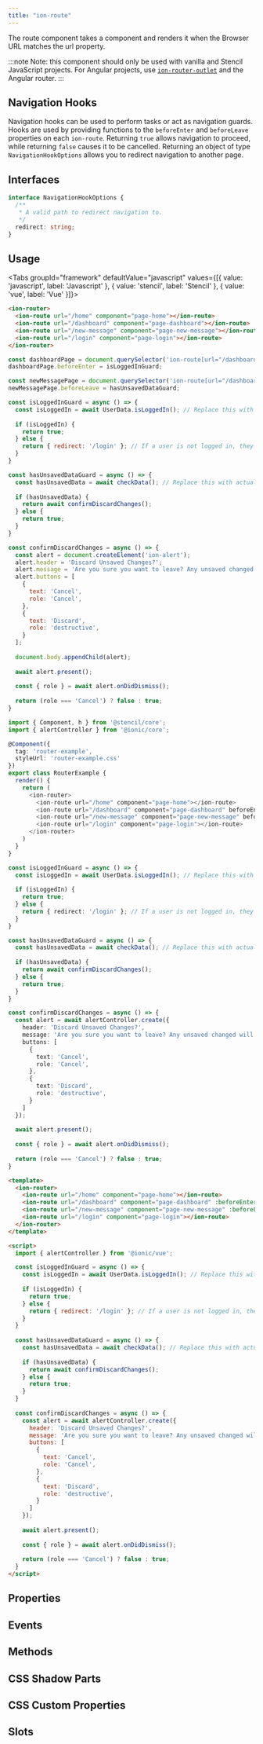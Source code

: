 ```yaml
---
title: "ion-route"
---
```



<head>
  <title>ion-route: API Route Component for Ionic Framework Apps</title>
  <meta name="description" content="The ion-route component takes a component and renders it when the Browser URL matches the URL property. Learn more about the API route component for Ionic Apps." />
</head>



The route component takes a component and renders it when the Browser URL matches the url property.

:::note
 Note: this component should only be used with vanilla and Stencil JavaScript projects. For Angular projects, use [`ion-router-outlet`](router-outlet.mdx) and the Angular router.
:::


## Navigation Hooks

Navigation hooks can be used to perform tasks or act as navigation guards. Hooks are used by providing functions to the `beforeEnter` and `beforeLeave` properties on each `ion-route`. Returning `true` allows navigation to proceed, while returning `false` causes it to be cancelled. Returning an object of type `NavigationHookOptions` allows you to redirect navigation to another page.

## Interfaces

```typescript
interface NavigationHookOptions {
  /**
   * A valid path to redirect navigation to.
   */
  redirect: string;
}
```




## Usage

<Tabs groupId="framework" defaultValue="javascript" values={[{ value: 'javascript', label: 'Javascript' }, { value: 'stencil', label: 'Stencil' }, { value: 'vue', label: 'Vue' }]}>

<TabItem value="javascript">

```html
<ion-router>
  <ion-route url="/home" component="page-home"></ion-route>
  <ion-route url="/dashboard" component="page-dashboard"></ion-route>
  <ion-route url="/new-message" component="page-new-message"></ion-route>
  <ion-route url="/login" component="page-login"></ion-route>
</ion-router>
```

```javascript
const dashboardPage = document.querySelector('ion-route[url="/dashboard"]');
dashboardPage.beforeEnter = isLoggedInGuard;

const newMessagePage = document.querySelector('ion-route[url="/dashboard"]');
newMessagePage.beforeLeave = hasUnsavedDataGuard;

const isLoggedInGuard = async () => {
  const isLoggedIn = await UserData.isLoggedIn(); // Replace this with actual login validation
  
  if (isLoggedIn) {
    return true;
  } else {
    return { redirect: '/login' }; // If a user is not logged in, they will be redirected to the /login page
  }
}

const hasUnsavedDataGuard = async () => {
  const hasUnsavedData = await checkData(); // Replace this with actual validation
  
  if (hasUnsavedData) {
    return await confirmDiscardChanges();
  } else {
    return true;
  }
}

const confirmDiscardChanges = async () => {
  const alert = document.createElement('ion-alert');
  alert.header = 'Discard Unsaved Changes?';
  alert.message = 'Are you sure you want to leave? Any unsaved changed will be lost.';
  alert.buttons = [
    {
      text: 'Cancel',
      role: 'Cancel',
    },
    {
      text: 'Discard',
      role: 'destructive',
    }
  ];
  
  document.body.appendChild(alert);
  
  await alert.present();
  
  const { role } = await alert.onDidDismiss();
  
  return (role === 'Cancel') ? false : true;
}
```


</TabItem>


<TabItem value="stencil">

```typescript
import { Component, h } from '@stencil/core';
import { alertController } from '@ionic/core';

@Component({
  tag: 'router-example',
  styleUrl: 'router-example.css'
})
export class RouterExample {
  render() {
    return (
      <ion-router>
        <ion-route url="/home" component="page-home"></ion-route>
        <ion-route url="/dashboard" component="page-dashboard" beforeEnter={isLoggedInGuard}></ion-route>
        <ion-route url="/new-message" component="page-new-message" beforeLeave={hasUnsavedDataGuard}></ion-route>
        <ion-route url="/login" component="page-login"></ion-route>
      </ion-router>
    )
  }
}

const isLoggedInGuard = async () => {
  const isLoggedIn = await UserData.isLoggedIn(); // Replace this with actual login validation
  
  if (isLoggedIn) {
    return true;
  } else {
    return { redirect: '/login' }; // If a user is not logged in, they will be redirected to the /login page
  }
}

const hasUnsavedDataGuard = async () => {
  const hasUnsavedData = await checkData(); // Replace this with actual validation
  
  if (hasUnsavedData) {
    return await confirmDiscardChanges();
  } else {
    return true;
  }
}

const confirmDiscardChanges = async () => {
  const alert = await alertController.create({
    header: 'Discard Unsaved Changes?',
    message: 'Are you sure you want to leave? Any unsaved changed will be lost.',
    buttons: [
      {
        text: 'Cancel',
        role: 'Cancel',
      },
      {
        text: 'Discard',
        role: 'destructive',
      }
    ]
  });
  
  await alert.present();
  
  const { role } = await alert.onDidDismiss();
  
  return (role === 'Cancel') ? false : true;
}
```


</TabItem>


<TabItem value="vue">

```html
<template>
  <ion-router>
    <ion-route url="/home" component="page-home"></ion-route>
    <ion-route url="/dashboard" component="page-dashboard" :beforeEnter="isLoggedInGuard"></ion-route>
    <ion-route url="/new-message" component="page-new-message" :beforeLeave="hasUnsavedDataGuard"></ion-route>
    <ion-route url="/login" component="page-login"></ion-route>
  </ion-router>
</template>

<script>
  import { alertController } from '@ionic/vue';

  const isLoggedInGuard = async () => {
    const isLoggedIn = await UserData.isLoggedIn(); // Replace this with actual login validation
    
    if (isLoggedIn) {
      return true;
    } else {
      return { redirect: '/login' }; // If a user is not logged in, they will be redirected to the /login page
    }
  }
  
  const hasUnsavedDataGuard = async () => {
    const hasUnsavedData = await checkData(); // Replace this with actual validation
    
    if (hasUnsavedData) {
      return await confirmDiscardChanges();
    } else {
      return true;
    }
  }
  
  const confirmDiscardChanges = async () => {
    const alert = await alertController.create({
      header: 'Discard Unsaved Changes?',
      message: 'Are you sure you want to leave? Any unsaved changed will be lost.',
      buttons: [
        {
          text: 'Cancel',
          role: 'Cancel',
        },
        {
          text: 'Discard',
          role: 'destructive',
        }
      ]
    });
    
    await alert.present();
    
    const { role } = await alert.onDidDismiss();
    
    return (role === 'Cancel') ? false : true;
  }
</script>
```

</TabItem>

</Tabs>

## Properties
<Props />

## Events
<Events />

## Methods
<Methods />

## CSS Shadow Parts
<Parts />

## CSS Custom Properties
<CustomProps />

## Slots
<Slots />